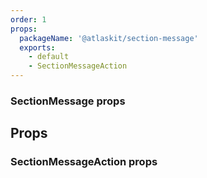 ```yaml
---
order: 1
props:
  packageName: '@atlaskit/section-message'
  exports:
    - default
    - SectionMessageAction
---
```


### SectionMessage props

## Props

<TSMorphProps exportName="default" packageName="@atlaskit/section-message" />

### SectionMessageAction props

<TSMorphProps
  exportName="SectionMessageAction"
  packageName="@atlaskit/section-message"
/>
